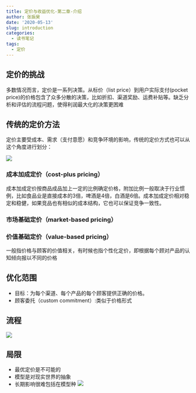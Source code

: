 ```yaml
---
title: 定价与收益优化-第二章-介绍
author: 张振昊
date: '2020-05-13'
slug: introduction
categories:
  - 读书笔记
tags:
  - 定价
---
```


## 定价的挑战

多数情况而言，定价是一系列决策。从标价（list price）到用户实际支付(pocket price)的价格包含了众多分散的决策，比如折扣、渠道奖励、运费补贴等。缺乏分析和评估的流程问题，使得利润最大化的决策更困难

## 传统的定价方法

定价主要受成本、需求（支付意愿）和竞争环境的影响，传统的定价方式也可以从这个角度进行划分：

![](/post/2020-05-13-_files/rmd-img-paste-2020051316361589359013.png)

### 成本加成定价（cost-plus pricing）

成本加成定价按商品成品加上一定的比例确定价格，附加比例一般取决于行业惯例，比如食品业是直接成本的3倍，啤酒是4倍，白酒是6倍。成本加成定价相对稳定和稳健，如果竞品也有相似的成本结构，它也可以保证竞争一致性。

### 市场基础定价（market-based pricing）

### 价值基础定价（value-based pricing）

一般指价格与顾客的价值相关，有时候也指个性化定价，即根据每个顾对产品的认知倾向报以不同的价格

## 优化范围

- 目标：为每个渠道、每个产品的每个顾客提供正确的价格。
- 顾客委托（custom commitment）:类似于价格形式

## 流程

![](/post/2020-05-13-_files/rmd-img-paste-2020051316521589359945.png)

## 局限

- 最优定价是不可能的
- 模型是对现实世界的抽象
- 长期影响很难包括在模型种
![](/post/2020-05-13-_files/rmd-img-paste-2020051316561589360188.png)



